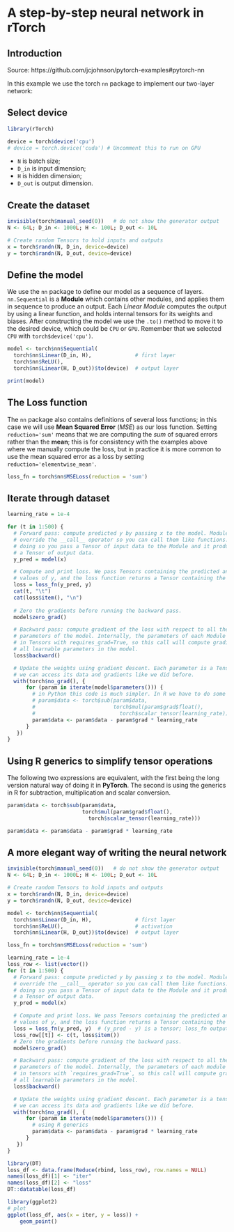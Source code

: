 # A step-by-step neural network in rTorch

## Introduction
Source: https://github.com/jcjohnson/pytorch-examples#pytorch-nn

In this example we use the torch `nn` package to implement our two-layer network:

## Select device

```r
library(rTorch)

device = torch$device('cpu')
# device = torch.device('cuda') # Uncomment this to run on GPU
```

* `N` is batch size; 
* `D_in` is input dimension;
* `H` is hidden dimension; 
* `D_out` is output dimension.

## Create the dataset

```r
invisible(torch$manual_seed(0))   # do not show the generator output
N <- 64L; D_in <- 1000L; H <- 100L; D_out <- 10L

# Create random Tensors to hold inputs and outputs
x = torch$randn(N, D_in, device=device)
y = torch$randn(N, D_out, device=device)
```


## Define the model
We use the `nn` package to define our model as a sequence of layers. `nn.Sequential` is a __Module__ which contains other modules, and applies them in sequence to produce an output. Each _Linear Module_ computes the output by using a linear function, and holds internal tensors for its weights and biases.
After constructing the model we use the `.to()` method to move it to the desired device, which could be `CPU` or `GPU`. Remember that we selected `CPU` with `torch$device('cpu')`.

```r
model <- torch$nn$Sequential(
  torch$nn$Linear(D_in, H),              # first layer
  torch$nn$ReLU(),
  torch$nn$Linear(H, D_out))$to(device)  # output layer

print(model)
```


## The Loss function
The `nn` package also contains definitions of several loss functions; in this case we will use __Mean Squared Error__ ($MSE$) as our loss function. Setting `reduction='sum'` means that we are computing the *sum* of squared errors rather than the __mean__; this is for consistency with the examples above where we manually compute the loss, but in practice it is more common to use the mean squared error as a loss by setting `reduction='elementwise_mean'`.

```r
loss_fn = torch$nn$MSELoss(reduction = 'sum')
```


## Iterate through dataset

```r
learning_rate = 1e-4

for (t in 1:500) {
  # Forward pass: compute predicted y by passing x to the model. Module objects
  # override the __call__ operator so you can call them like functions. When
  # doing so you pass a Tensor of input data to the Module and it produces
  # a Tensor of output data.
  y_pred = model(x)

  # Compute and print loss. We pass Tensors containing the predicted and true
  # values of y, and the loss function returns a Tensor containing the loss.
  loss = loss_fn(y_pred, y)
  cat(t, "\t")
  cat(loss$item(), "\n")
  
  # Zero the gradients before running the backward pass.
  model$zero_grad()

  # Backward pass: compute gradient of the loss with respect to all the learnable
  # parameters of the model. Internally, the parameters of each Module are stored
  # in Tensors with requires_grad=True, so this call will compute gradients for
  # all learnable parameters in the model.
  loss$backward()

  # Update the weights using gradient descent. Each parameter is a Tensor, so
  # we can access its data and gradients like we did before.
  with(torch$no_grad(), {
      for (param in iterate(model$parameters())) {
        # in Python this code is much simpler. In R we have to do some conversions
        # param$data <- torch$sub(param$data,
        #                         torch$mul(param$grad$float(),
        #                           torch$scalar_tensor(learning_rate)))
        param$data <- param$data - param$grad * learning_rate
      }
   })
}  
```


## Using R generics to simplify tensor operations
The following two expressions are equivalent, with the first being the long version natural way of doing it in __PyTorch__. The second is using the generics in R for subtraction, multiplication and scalar conversion.

```r
param$data <- torch$sub(param$data,
                        torch$mul(param$grad$float(),
                          torch$scalar_tensor(learning_rate)))
```

```r
param$data <- param$data - param$grad * learning_rate
```

## A more elegant way of writing the neural network

```r
invisible(torch$manual_seed(0))   # do not show the generator output
N <- 64L; D_in <- 1000L; H <- 100L; D_out <- 10L

# Create random Tensors to hold inputs and outputs
x = torch$randn(N, D_in, device=device)
y = torch$randn(N, D_out, device=device)

model <- torch$nn$Sequential(
  torch$nn$Linear(D_in, H),              # first layer
  torch$nn$ReLU(),                       # activation
  torch$nn$Linear(H, D_out))$to(device)  # output layer

loss_fn = torch$nn$MSELoss(reduction = 'sum')

learning_rate = 1e-4
loss_row <- list(vector())
for (t in 1:500) {
  # Forward pass: compute predicted y by passing x to the model. Module objects
  # override the __call__ operator so you can call them like functions. When
  # doing so you pass a Tensor of input data to the Module and it produces
  # a Tensor of output data.
  y_pred = model(x)

  # Compute and print loss. We pass Tensors containing the predicted and true
  # values of y, and the loss function returns a Tensor containing the loss.
  loss = loss_fn(y_pred, y)  # (y_pred - y) is a tensor; loss_fn output is a scalar
  loss_row[[t]] <- c(t, loss$item())
  # Zero the gradients before running the backward pass.
  model$zero_grad()

  # Backward pass: compute gradient of the loss with respect to all the learnable
  # parameters of the model. Internally, the parameters of each module are stored
  # in tensors with `requires_grad=True`, so this call will compute gradients for
  # all learnable parameters in the model.
  loss$backward()

  # Update the weights using gradient descent. Each parameter is a tensor, so
  # we can access its data and gradients like we did before.
  with(torch$no_grad(), {
      for (param in iterate(model$parameters())) {
        # using R generics
        param$data <- param$data - param$grad * learning_rate
      }
   })
}  
```

```r
library(DT)
loss_df <- data.frame(Reduce(rbind, loss_row), row.names = NULL)
names(loss_df)[1] <- "iter"
names(loss_df)[2] <- "loss"
DT::datatable(loss_df)
```

```r
library(ggplot2)
# plot
ggplot(loss_df, aes(x = iter, y = loss)) +
    geom_point()
```

